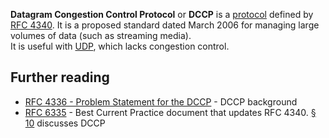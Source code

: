 {{Protocol|DCCP|mod=rtp}}
{{Wikipedia|Datagram Congestion Control Protocol}}

'''Datagram Congestion Control Protocol''' or '''DCCP''' is a [[protocol]] defined by [https://tools.ietf.org/html/rfc4340 RFC 4340]. It is a proposed standard dated March 2006 for managing large volumes of data (such as streaming media).<br />
It is useful with [[UDP]], which lacks congestion control.

== Further reading ==
* [https://tools.ietf.org/html/rfc4336 RFC 4336 - Problem Statement for the DCCP] - DCCP background
* [https://tools.ietf.org/html/rfc6335 RFC 6335] - Best Current Practice document that updates <nowiki>RFC 4340</nowiki>. [https://tools.ietf.org/html/rfc6335#section-10 &sect; 10] discusses DCCP